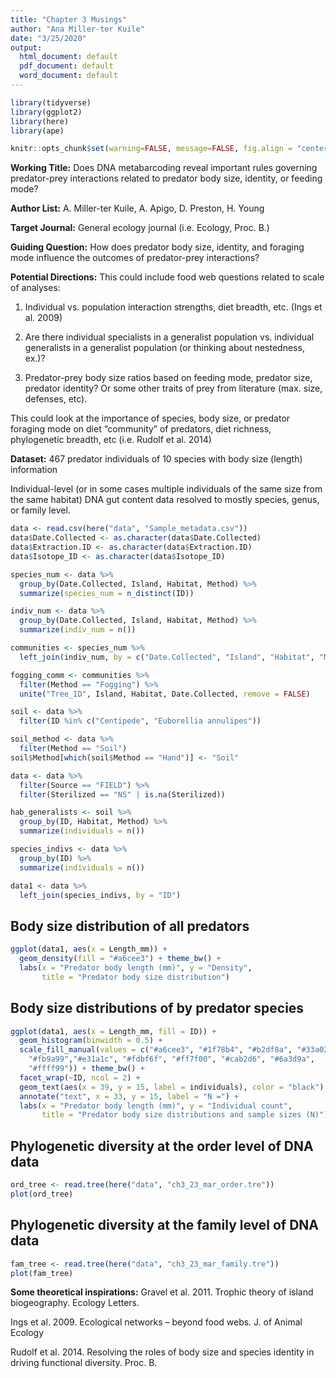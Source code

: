 ```yaml
---
title: "Chapter 3 Musings"
author: "Ana Miller-ter Kuile"
date: "3/25/2020"
output:
  html_document: default
  pdf_document: default
  word_document: default
---
```


```r
library(tidyverse)
library(ggplot2)
library(here)
library(ape)
```

```r
knitr::opts_chunk$set(warning=FALSE, message=FALSE, fig.align = "center", out.width = "100%")
```

**Working Title:** 
Does DNA metabarcoding reveal important rules governing predator-prey interactions related to predator body size, identity, or feeding mode?

**Author List:** 
A. Miller-ter Kuile, A. Apigo, D. Preston, H. Young

**Target Journal:** 
General ecology journal (i.e. Ecology, Proc. B.)

**Guiding Question:**
How does predator body size, identity, and foraging mode influence the outcomes of predator-prey interactions? 

**Potential Directions:**
This could include food web questions related to scale of analyses:

1. Individual vs. population interaction strengths, diet breadth, etc. (Ings et al. 2009)

2. Are there individual specialists in a generalist population vs. individual generalists in a generalist population (or thinking about nestedness, ex.)?

3. Predator-prey body size ratios based on feeding mode, predator size, predator identity? Or some other traits of prey from literature (max. size, defenses, etc).
	
This could look at the importance of species, body size, or predator foraging mode on diet “community” of predators, diet richness, phylogenetic breadth, etc (i.e. Rudolf et al. 2014)

**Dataset:** 
467 predator individuals of 10 species with body size (length) information

Individual-level (or in some cases multiple individuals of the same size from the same habitat) DNA gut content data resolved to mostly species, genus, or family level. 

```r
data <- read.csv(here("data", "Sample_metadata.csv"))
data$Date.Collected <- as.character(data$Date.Collected)
data$Extraction.ID <- as.character(data$Extraction.ID)
data$Isotope_ID <- as.character(data$Isotope_ID)
```

```r
species_num <- data %>%
  group_by(Date.Collected, Island, Habitat, Method) %>%
  summarize(species_num = n_distinct(ID)) 

indiv_num <- data %>%
  group_by(Date.Collected, Island, Habitat, Method) %>%
  summarize(indiv_num = n())

communities <- species_num %>%
  left_join(indiv_num, by = c("Date.Collected", "Island", "Habitat", "Method"))

fogging_comm <- communities %>%
  filter(Method == "Fogging") %>%
  unite("Tree_ID", Island, Habitat, Date.Collected, remove = FALSE)

soil <- data %>%
  filter(ID %in% c("Centipede", "Euborellia annulipes"))

soil_method <- data %>%
  filter(Method == "Soil")
soil$Method[which(soil$Method == "Hand")] <- "Soil"

data <- data %>%
  filter(Source == "FIELD") %>%
  filter(Sterilized == "NS" | is.na(Sterilized))

hab_generalists <- soil %>%
  group_by(ID, Habitat, Method) %>%
  summarize(individuals = n())

species_indivs <- data %>%
  group_by(ID) %>%
  summarize(individuals = n())

data1 <- data %>%
  left_join(species_indivs, by = "ID")
```

## Body size distribution of all predators
```r
ggplot(data1, aes(x = Length_mm)) +
  geom_density(fill = "#a6cee3") + theme_bw() +
  labs(x = "Predator body length (mm)", y = "Density", 
       title = "Predator body size distribution")
```

## Body size distributions of by predator species
```r
ggplot(data1, aes(x = Length_mm, fill = ID)) +
  geom_histogram(binwidth = 0.5) +
  scale_fill_manual(values = c("#a6cee3", "#1f78b4", "#b2df8a", "#33a02c",
    "#fb9a99","#e31a1c", "#fdbf6f", "#ff7f00", "#cab2d6", "#6a3d9a",
    "#ffff99")) + theme_bw() +
  facet_wrap(~ID, ncol = 2) +
  geom_text(aes(x = 39, y = 15, label = individuals), color = "black") +
  annotate("text", x = 33, y = 15, label = "N =") +
  labs(x = "Predator body length (mm)", y = "Individual count", 
       title = "Predator body size distributions and sample sizes (N)")
```

## Phylogenetic diversity at the order level of DNA data
```r
ord_tree <- read.tree(here("data", "ch3_23_mar_order.tre"))
plot(ord_tree)
```

## Phylogenetic diversity at the family level of DNA data
```r
fam_tree <- read.tree(here("data", "ch3_23_mar_family.tre"))
plot(fam_tree)
```
**Some theoretical inspirations:**
Gravel et al. 2011. Trophic theory of island biogeography. Ecology Letters.

Ings et al. 2009. Ecological networks – beyond food webs. J. of Animal Ecology

Rudolf et al. 2014. Resolving the roles of body size and species identity in driving functional diversity. Proc. B. 
